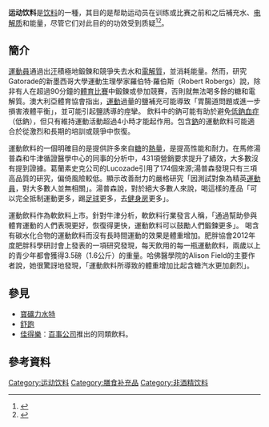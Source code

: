 {{翻译粗劣}}

'''运动饮料'''是[[饮料|饮料]]的一種，其目的是帮助运动员在训练或比赛之前和之后補充水、[[电解质|电解质]]和能量，尽管它们对此目的的功效受到质疑<ref>{{cite web|url=http://www.bbc.co.uk/programmes/b01l1yxk |title=BBC One - Panorama, The Truth About Sports Products |publisher=Bbc.co.uk |date=2012-07-19 |accessdate=2013-03-29}}</ref><ref>{{cite web|author=Deborah Cohen |url=http://www.bmj.com/content/345/bmj.e4737 |title=The truth about sports drinks |publisher=BMJ |date= |accessdate=2013-03-29}}</ref>。

==簡介==
[[運動員|運動員]]通過出[[汗|汗]]積極地鍛鍊和競爭失去水和[[電解質|電解質]]，並消耗能量。然而，研究Gatorade的新墨西哥大學運動生理學家羅伯特·羅伯斯（Robert Robergs）說，除非有人在超過90分鐘的[[體育比賽|體育比賽]]中鍛鍊或參加競賽，否則就無法喝多餘的糖和電解質。澳大利亞體育協會指出，[[運動|運動]]過量的鹽補充可能導致「胃腸道問題或進一步損害液體平衡」，並可能引起鹽誘導的痙攣。
飲料中的鈉可能有助於避免[[低鈉血症|低鈉血症]]（低鈉），但只有維持運動活動超過4小時才能起作用。包含[[鈉|鈉]]的運動飲料可能適合於從激烈和長期的培訓或競爭中恢復。

運動飲料的一個明確目的是提供許多來自[[糖|糖]]的[[熱量|熱量]]，是提高性能和耐力。在馬修湯普森和牛津循證醫學中心的同事的分析中，431項營銷要求提升了績效，大多數沒有提到證據。葛蘭素史克公司的Lucozade引用了174個來源;湯普森發現只有三項高品質的研究，偏倚風險較低。顯示改善耐力的嚴格研究「因測試對象為精英[[運動員|運動員]]，對大多數人並無相關」。湯普森說，對於絕大多數人來說，喝這樣的產品「可以完全抵制運動更多，踢[[足球|足球]]更多，去[[健身房|健身房]]更多」。

運動飲料作為軟飲料上市。針對牛津分析，軟飲料行業發言人稱，「通過幫助參與體育運動的人們表現更好，恢復得更快，運動飲料可以鼓勵人們鍛鍊更多」。
喝含有碳水化合物的運動飲料而沒有長時間運動的效果是體重增加。肥胖協會2012年度肥胖科學研討會上發表的一項研究發現，每天飲用的每一瓶運動飲料，兩歲以上的青少年都會獲得3.5磅（1.6公斤）的重量。哈佛醫學院的Alison Field的主要作者說，她很驚訝地發現，「運動飲料所導致的體重增加比起含糖汽水更加劇烈」。

== 參見 ==
*[[寶礦力水特|寶礦力水特]]
*[[舒跑|舒跑]]
*[[佳得樂|佳得樂]]：[[百事公司|百事公司]]推出的同類飲料。

==參考資料==
{{reflist}}

{{軟性飲料}}
[[Category:运动饮料|Category:运动饮料]]
[[Category:膳食补充品|Category:膳食补充品]]
[[Category:非酒精饮料|Category:非酒精饮料]]